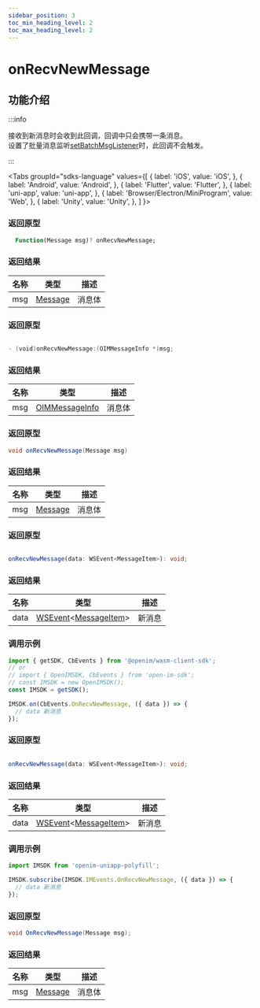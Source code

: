 ```yaml
---
sidebar_position: 3
toc_min_heading_level: 2
toc_max_heading_level: 2
---
```


# onRecvNewMessage

## 功能介绍

:::info

接收到新消息时会收到此回调，回调中只会携带一条消息。    
设置了批量消息监听[setBatchMsgListener](docs/sdks/api/message/setBatchMsgListener.mdx)时，此回调不会触发。

:::

<Tabs
groupId="sdks-language"
values={[
{ label: 'iOS', value: 'iOS', },
{ label: 'Android', value: 'Android', },
{ label: 'Flutter', value: 'Flutter', },
{ label: 'uni-app', value: 'uni-app', },
{ label: 'Browser/Electron/MiniProgram', value: 'Web', },
{ label: 'Unity', value: 'Unity', },
]
}>

<TabItem value="Flutter">

### 返回原型

```dart showLineNumbers
  Function(Message msg)? onRecvNewMessage;
```

### 返回结果

| 名称 | 类型                                               | 描述   |
| ---- | -------------------------------------------------- | ------ |
| msg  | [Message](docs/sdks/class/message/messageInfo.mdx) | 消息体 |

</TabItem>

<TabItem value="iOS">

### 返回原型

```swift showLineNumbers

- (void)onRecvNewMessage:(OIMMessageInfo *)msg;

```

### 返回结果

| 名称 | 类型                                                      | 描述   |
| ---- | --------------------------------------------------------- | ------ |
| msg  | [OIMMessageInfo](docs/sdks/class/message/messageInfo.mdx) | 消息体 |

</TabItem>

<TabItem value="Android">

### 返回原型

```java showLineNumbers
void onRecvNewMessage(Message msg)
```

### 返回结果

| 名称 | 类型                                               | 描述   |
| ---- | -------------------------------------------------- | ------ |
| msg  | [Message](docs/sdks/class/message/messageInfo.mdx) | 消息体 |


</TabItem>

<TabItem value="Web">

### 返回原型

```ts showLineNumbers

onRecvNewMessage(data: WSEvent<MessageItem>): void;

```

### 返回结果

| 名称 | 类型                                                                                            | 描述   |
| ---- | ----------------------------------------------------------------------------------------------- | ------ |
| data | [WSEvent](docs/sdks/class/response.mdx)<[MessageItem](docs/sdks/class/message/messageInfo.mdx)> | 新消息 |

### 调用示例

```js showLineNumbers
import { getSDK, CbEvents } from '@openim/wasm-client-sdk';
// or
// import { OpenIMSDK, CbEvents } from 'open-im-sdk';
// const IMSDK = new OpenIMSDK();
const IMSDK = getSDK();

IMSDK.on(CbEvents.OnRecvNewMessage, ({ data }) => {
  // data 新消息
});
```

</TabItem>

<TabItem value="uni-app">

### 返回原型

```ts showLineNumbers

onRecvNewMessage(data: WSEvent<MessageItem>): void;

```

### 返回结果

| 名称 | 类型                                                                                            | 描述   |
| ---- | ----------------------------------------------------------------------------------------------- | ------ |
| data | [WSEvent](docs/sdks/class/response.mdx)<[MessageItem](docs/sdks/class/message/messageInfo.mdx)> | 新消息 |

### 调用示例

```js showLineNumbers
import IMSDK from 'openim-uniapp-polyfill';

IMSDK.subscribe(IMSDK.IMEvents.OnRecvNewMessage, ({ data }) => {
  // data 新消息
});
```

</TabItem>

<TabItem value="Unity">

### 返回原型

```C# showLineNumbers
void OnRecvNewMessage(Message msg);
```

### 返回结果

| 名称 | 类型                                               | 描述   |
| ---- | -------------------------------------------------- | ------ |
| msg  | [Message](docs/sdks/class/message/messageInfo.mdx) | 消息体 |

</TabItem>
</Tabs>
